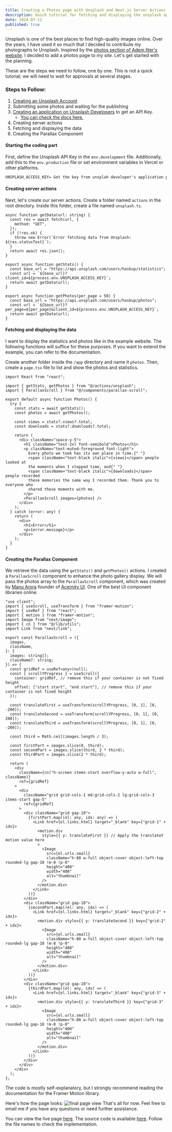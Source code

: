 ```yaml
---
title: Creating a Photos page with Unsplash and Next.js Server Actions
description: Quick tutorial for fetching and displaying the unsplash api
date: 2024-07-12
published: true
---
```


Unsplash is one of the best places to find high-quality images online. Over the years, I have used it so much that I decided to contribute my photographs to Unsplash. Inspired by the [photos section of Adem Ilter's website](https://ademilter.com/photos). I decided to add a photos page to my site. Let's get started with the planning.

These are the steps we need to follow, one by one. This is not a quick tutorial; we will need to wait for approvals at several stages.

### Steps to Follow:

1. [Creating an Unsplash Account](https://unsplash.com/)
2. Submitting some photos and waiting for the publishing
3. [Creating an application on Unsplash Developers](https://unsplash.com/developers) to get an API Key.&#x20;
   - [You can check the docs here.](https://unsplash.com/documentation)
4. Creating server actions
5. Fetching and displaying the data
6. Creating the Parallax Component

#### Starting the coding part

First, define the Unsplash API Key in the `env.development` file. Additionally, add this to the `env.production` file or set environment variables in Vercel or other platforms.

```txt
UNSPLASH_ACCESS_KEY= Get the key from unsplah developer's application page. This will be the Access Key.
```

#### Creating server actions

Next, let's create our server actions. Create a folder named `actions` in the root directory. Inside this folder, create a file named `unsplash.ts`.

```tsx
async function getData(url: string) {
  const res = await fetch(url, {
    method: "GET",
  });
  if (!res.ok) {
    throw new Error(`Error fetching data from Unsplash: ${res.statusText}`);
  }
  return await res.json();
}

export async function getStats() {
  const base_url = "https://api.unsplash.com/users/haskup/statistics";
  const url = `${base_url}?client_id=${process.env.UNSPLASH_ACCESS_KEY}`;
  return await getData(url);
}

export async function getPhotos(per_page = 50) {
  const base_url = "https://api.unsplash.com/users/haskup/photos";
  const url = `${base_url}?per_page=${per_page}&client_id=${process.env.UNSPLASH_ACCESS_KEY}`;
  return await getData(url);
}
```

#### Fetching and displaying the data

I want to display the statistics and photos like in the example website. The following functions will suffice for these purposes. If you want to extend the example, you can refer to the documentation.

Create another folder inside the `/app` directory and name it `photos`. Then, create a `page.tsx` file to list and show the photos and statistics.&#x20;

```tsx
import React from "react";

import { getStats, getPhotos } from "@/actions/unsplash";
import { ParallaxScroll } from "@/components/parallax-scroll";

export default async function Photos() {
  try {
    const stats = await getStats();
    const photos = await getPhotos();

    const views = stats?.views?.total;
    const downloads = stats?.downloads?.total;

    return (
      <div className="space-y-5">
        <h1 className="text-2xl font-semibold">Photos</h1>
        <p className="text-muted-foreground font-light">
          Every photo we took has its own place in time.{" "}
          <span className="text-black italic">{views}</span> people looked at
          the moments when I stopped time, and{" "}
          <span className="text-black italic">{downloads}</span> people recorded
          these memories the same way I recorded them. Thank you to everyone who
          shared these moments with me.
        </p>
        <ParallaxScroll images={photos} />
      </div>
    );
  } catch (error: any) {
    return (
      <div>
        <h1>Error</h1>
        <p>{error.message}</p>
      </div>
    );
  }
}
```

#### Creating the Parallax Component

We retrieve the data using the `getStats()` and `getPhotos()` actions. I created a `ParallaxScroll` component to enhance the photo gallery display. We will pass the photos array to the `ParallaxScroll` component, which was created by [Manu Arora](https://x.com/mannupaaji) founder of [Acernity UI](https://ui.aceternity.com/components). One of the best UI component libraries online.

```tsx
"use client";
import { useScroll, useTransform } from "framer-motion";
import { useRef } from "react";
import { motion } from "framer-motion";
import Image from "next/image";
import { cn } from "@/lib/utils";
import Link from "next/link";

export const ParallaxScroll = ({
  images,
  className,
}: {
  images: string[];
  className?: string;
}) => {
  const gridRef = useRef<any>(null);
  const { scrollYProgress } = useScroll({
    container: gridRef, // remove this if your container is not fixed height
    offset: ["start start", "end start"], // remove this if your container is not fixed height
  });

  const translateFirst = useTransform(scrollYProgress, [0, 1], [0, -200]);
  const translateSecond = useTransform(scrollYProgress, [0, 1], [0, 200]);
  const translateThird = useTransform(scrollYProgress, [0, 1], [0, -200]);

  const third = Math.ceil(images.length / 3);

  const firstPart = images.slice(0, third);
  const secondPart = images.slice(third, 2 * third);
  const thirdPart = images.slice(2 * third);

  return (
    <div
      className={cn("h-screen items-start overflow-y-auto w-full", className)}
      ref={gridRef}
    >
      <div
        className="grid grid-cols-1 md:grid-cols-2 lg:grid-cols-3 items-start gap-5"
        ref={gridRef}
      >
        <div className="grid gap-10">
          {firstPart.map((el: any, idx: any) => (
            <Link href={el.links.html} target="_blank" key={"grid-1" + idx}>
              <motion.div
                style={{ y: translateFirst }} // Apply the translateY motion value here
              >
                <Image
                  src={el.urls.small}
                  className="h-80 w-full object-cover object-left-top rounded-lg gap-10 !m-0 !p-0"
                  height="400"
                  width="400"
                  alt="thumbnail"
                />
              </motion.div>
            </Link>
          ))}
        </div>
        <div className="grid gap-10">
          {secondPart.map((el: any, idx) => (
            <Link href={el.links.html} target="_blank" key={"grid-2" + idx}>
              <motion.div style={{ y: translateSecond }} key={"grid-2" + idx}>
                <Image
                  src={el.urls.small}
                  className="h-80 w-full object-cover object-left-top rounded-lg gap-10 !m-0 !p-0"
                  height="400"
                  width="400"
                  alt="thumbnail"
                />
              </motion.div>
            </Link>
          ))}
        </div>
        <div className="grid gap-10">
          {thirdPart.map((el: any, idx) => (
            <Link href={el.links.html} target="_blank" key={"grid-3" + idx}>
              <motion.div style={{ y: translateThird }} key={"grid-3" + idx}>
                <Image
                  src={el.urls.small}
                  className="h-80 w-full object-cover object-left-top rounded-lg gap-10 !m-0 !p-0"
                  height="400"
                  width="400"
                  alt="thumbnail"
                />
              </motion.div>
            </Link>
          ))}
        </div>
      </div>
    </div>
  );
};
```

The code is mostly self-explanatory, but I strongly recommend reading the documentation for the Framer Motion library.

Here's how the page looks:
![final page view](/static/unsplash.jpg "final page view")
That's all for now. Feel free to email me if you have any questions or need further assistance.

You can view the live page [here](#). The source code is available [here](#). Follow the file names to check the implementation.
